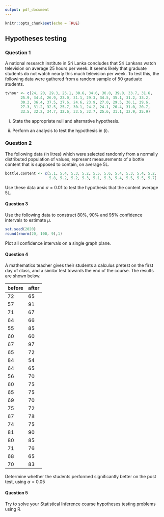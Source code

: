 ```yaml
---
output: pdf_document
---
```


```r
knitr::opts_chunk$set(echo = TRUE)
```

## Hypotheses testing

### Question 1

A national research institute in Sri Lanka concludes that Sri Lankans watch television on average 25 hours per week. It seems likely that graduate students do not watch nearly this much television per week. To test this, the following data were gathered from a random sample of 50 graduate students.

```r
tvhour <- c(24, 20, 29.3, 25.1, 30.6, 34.6, 30.0, 39.0, 33.7, 31.6, 
       25.9, 34.4, 26.9, 23.0, 31.1, 29.3, 34.5, 35.1, 31.2, 33.2, 
       30.2, 36.4, 37.5, 27.6, 24.6, 23.9, 27.0, 29.5, 30.1, 29.6, 
       27.3, 31.2, 32.5, 25.7, 30.1, 24.2, 24.1, 26.4, 31.0, 20.7, 
       33.5, 32.2, 34.7, 32.6, 33.5, 32.7, 25.6, 31.1, 32.9, 25.9)
```

i. State the appropriate null and alternative hypothesis.

ii. Perform an analysis to test the hypothesis in (i).

### Question 2

The following data (in litres) which were selected randomly from a normally distributed population of values, represent measurements of a bottle content that is supposed to contain, on average 5L.

```r
bottle.content <- c(5.1, 5.4, 5.3, 5.2, 5.5, 5.6, 5.4, 5.3, 5.4, 5.2,
                    5.8, 5.2, 5.2, 5.3, 5.1, 5.3, 5.4, 5.5, 5.5, 5.7)
```

Use these data and $\alpha=0.01$ to test the hypothesis that the content average 5L.

#### Question 3

Use the following data to construct 80%, 90% and 95% confidence intervals to estimate $\mu$.

```r
set.seed(2020)
round(rnorm(20, 100, 9),1)
```

Plot all confidence intervals on a single graph plane.

#### Question 4

A mathematics teacher gives their students a calculus pretest on the first day of class, and a similar test towards the end of the course. The results are shown below.

|before|after|
|---|---|
|72|65|
|57|91|
|71|67|
|64|66|
|55|85|
|60|60|
|67|97|
|65|72|
|84|54|
|64|65|
|56|70|
|60|75|
|65|75|
|69|70|
|75|72|
|67|78|
|74|75|
|81|90|
|80|85|
|71|76|
|68|65|
|70|83|

Determine whether the students performed significantly better on the post test, using $\alpha=0.05$

#### Question 5

Try to solve your Statistical Inference course hypotheses testing problems using R.